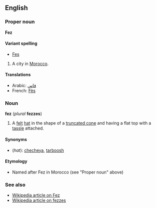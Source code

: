 ==English==
===Proper noun===
'''Fez'''

====Variant spelling====
*[[Fes]]

#A city in [[Morocco]].

====Translations====
*Arabic: [[فاس]]
*French: [[Fès]]

===Noun===
'''fez''' (''plural'' '''fezzes''')

#A [[felt]] [[hat]] in the shape of a [[truncated cone]] and having a flat top  with a [[tassle]] attached.

====Synonyms====
*(''hat''): [[checheya]], [[tarboosh]]

====Etymology====
*Named after Fez in Morocco (see "Proper noun" above)

===See also===
*[[w:Fes|Wikipedia article on Fez]]
*[[w:Fez_(clothing)|Wikipedia article on fezzes]]